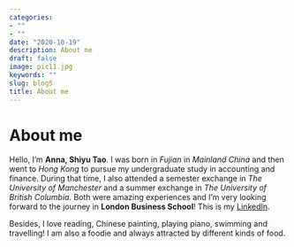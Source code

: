 ```yaml
---
categories:
- ""
- ""
date: "2020-10-19"
description: About me
draft: false
image: pic11.jpg
keywords: ""
slug: blog5
title: About me
---
```


# About me \
Hello, I'm **Anna, Shiyu Tao**. I was born in *Fujian* in *Mainland China* and then went to *Hong Kong* to pursue my undergraduate study in accounting and finance. During that time, I also attended a semester exchange in *The University of Manchester* and a summer exchange in *The University of British Columbia*. Both were amazing experiences and I'm very looking forward to the journey in **London Business School**! This is my [LinkedIn](https://www.linkedin.com/in/anna-shiyu-tao).

Besides, I love reading, Chinese painting, playing piano, swimming and travelling! I am also a foodie and always attracted by different kinds of food. 

